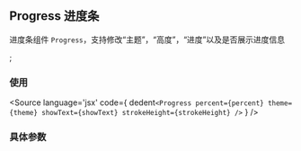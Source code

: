 <!-- Progress Doc -->
## Progress 进度条
进度条组件 `Progress`，支持修改“主题”，“高度”，“进度”以及是否展示进度信息

<Meta title="Components/Progress" component={Progress} />;

### 使用

<Source
  language='jsx'
  code={
    dedent`<Progress percent={percent} theme={theme} showText={showText} strokeHeight={strokeHeight} />`
  }
/>

### 具体参数
<ArgsTable of={Progress} />
